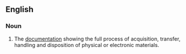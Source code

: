 ==English==

===Noun===
{{en-noun|sg=[[chain]] [[of]] [[custody]]|chains of custody}}
{{wikipedia}}
#{{law|chemistry}} The [[documentation]] showing the full process of acquisition, transfer, handling and disposition of physical or electronic materials.